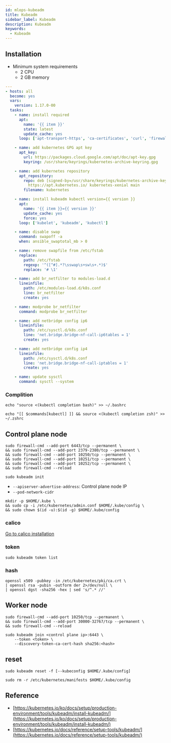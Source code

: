 ```yaml
---
id: mlops-kubeadm
title: Kubeadm
sidebar_label: Kubeadm
description: Kubeadm
keywords:
  - Kubeadm
---
```


## Installation

- Minimum system requirements
  - 2 CPU
  - 2 GB memory

```yaml title="kubeadm-installation.yaml" {5}
---
- hosts: all
  become: yes
  vars:
    version: 1.17.0-00
  tasks:
    - name: install required
      apt:
        name: '{{ item }}'
        state: latest
        update_cache: yes
      loop: ['apt-transport-https', 'ca-certificates', 'curl', 'firewalld']

    - name: add kubernetes GPG apt key
      apt_key:
        url: https://packages.cloud.google.com/apt/doc/apt-key.gpg
        keyring: /usr/share/keyrings/kubernetes-archive-keyring.gpg

    - name: add kubernetes repository
      apt_repository:
        repo: deb [signed-by=/usr/share/keyrings/kubernetes-archive-keyring.gpg]
          https://apt.kubernetes.io/ kubernetes-xenial main
        filename: kubernetes

    - name: install kubeadm kubectl version={{ version }}
      apt:
        name: '{{ item }}={{ version }}'
        update_cache: yes
        force: yes
      loop: ['kubelet', 'kubeadm', 'kubectl']

    - name: disable swap
      command: swapoff -a
      when: ansible_swaptotal_mb > 0

    - name: remove swapfile from /etc/fstab
      replace:
        path: /etc/fstab
        regexp: '^([^#].*?\sswap\s+sw\s+.*)$'
        replace: '# \1'

    - name: add br_netfilter to modules-load.d
      lineinfile:
        path: /etc/modules-load.d/k8s.conf
        line: br_netfilter
        create: yes

    - name: modprobe br_netfilter
      command: modprobe br_netfilter

    - name: add netbridge config ip6
      lineinfile:
        path: /etc/sysctl.d/k8s.conf
        line: 'net.bridge.bridge-nf-call-ip6tables = 1'
        create: yes

    - name: add netbridge config ip4
      lineinfile:
        path: /etc/sysctl.d/k8s.conf
        line: 'net.bridge.bridge-nf-call-iptables = 1'
        create: yes

    - name: update sysctl
      command: sysctl --system
```

### Complition

```shell
echo "source <(kubectl completion bash)" >> ~/.bashrc
```

```shell
echo "[[ $commands[kubectl] ]] && source <(kubectl completion zsh)" >> ~/.zshrc
```

## Control plane node

```shell
sudo firewall-cmd --add-port 6443/tcp --permanent \
&& sudo firewall-cmd --add-port 2379-2380/tcp --permanent \
&& sudo firewall-cmd --add-port 10250/tcp --permanent \
&& sudo firewall-cmd --add-port 10251/tcp --permanent \
&& sudo firewall-cmd --add-port 10252/tcp --permanent \
&& sudo firewall-cmd --reload
```

```shell
sudo kubeadm init
```

- `--apiserver-advertise-address`: Control plane node IP
- `--pod-network-cidr`

```shell
mkdir -p $HOME/.kube \
&& sudo cp -i /etc/kubernetes/admin.conf $HOME/.kube/config \
&& sudo chown $(id -u):$(id -g) $HOME/.kube/config
```

### calico

[Go to calico installation](nn/mlops/mlops-cni-calico.mdx)

### token

```shell
sudo kubeadm token list
```

### hash

```shell
openssl x509 -pubkey -in /etc/kubernetes/pki/ca.crt \
| openssl rsa -pubin -outform der 2>/dev/null \
| openssl dgst -sha256 -hex | sed 's/^.* //'
```

## Worker node

```shell
sudo firewall-cmd --add-port 10250/tcp --permanent \
&& sudo firewall-cmd --add-port 30000-32767/tcp --permanent \
&& sudo firewall-cmd --reload
```

```shell
sudo kubeadm join <control plane ip>:6443 \
    --token <token> \
    --discovery-token-ca-cert-hash sha256:<hash>
```

## reset

```shell
sudo kubeadm reset -f [--kubeconfig $HOME/.kube/config]
```

```shell
sudo rm -r /etc/kubernetes/manifests $HOME/.kube/config
```

## Reference

- [https://kubernetes.io/ko/docs/setup/production-environment/tools/kubeadm/install-kubeadm/](https://kubernetes.io/ko/docs/setup/production-environment/tools/kubeadm/install-kubeadm/)
- [https://kubernetes.io/docs/reference/setup-tools/kubeadm/](https://kubernetes.io/docs/reference/setup-tools/kubeadm/)
